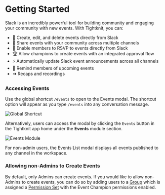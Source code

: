 
# Getting Started

Slack is an incredibly powerful tool for building community and engaging your community with new events.
With Tightknit, you can:

- 📝 Create, edit, and delete events directly from Slack
- 🎁 Share events with your community across multiple channels
- 🎫 Enable members to RSVP to events directly from Slack
- 🏆 Allow champions to create events with an integrated approval flow
- ⚡ Automatically update Slack event announcements across all channels
- 📅 Remind members of upcoming events
- ⏪ Recaps and recordings

### Accessing Events

Use the global shortcut `/events` to open to the Events modal. The shortcut option will appear as you type `/events` into any conversation message.

![Global Shortcut](/events/events-shortcut.png)

Alternatively, users can access the modal by clicking the `Events` button in the Tightknit app home under the **Events** module section.

![Events Module](/events/events-module.png)

<Callout type="info">
  For non-admin users, the Events List modal displays all events published to
  any channel in the workspace.
</Callout>

### Allowing non-Admins to Create Events

By default, only Admins can create events.
If you would like to allow non-Admins to create events, you can do so by adding users to a [Group](/community/groups) which is assigned a [Permission Set](/community/permission-sets) with the Event Champion permissions enabled.
